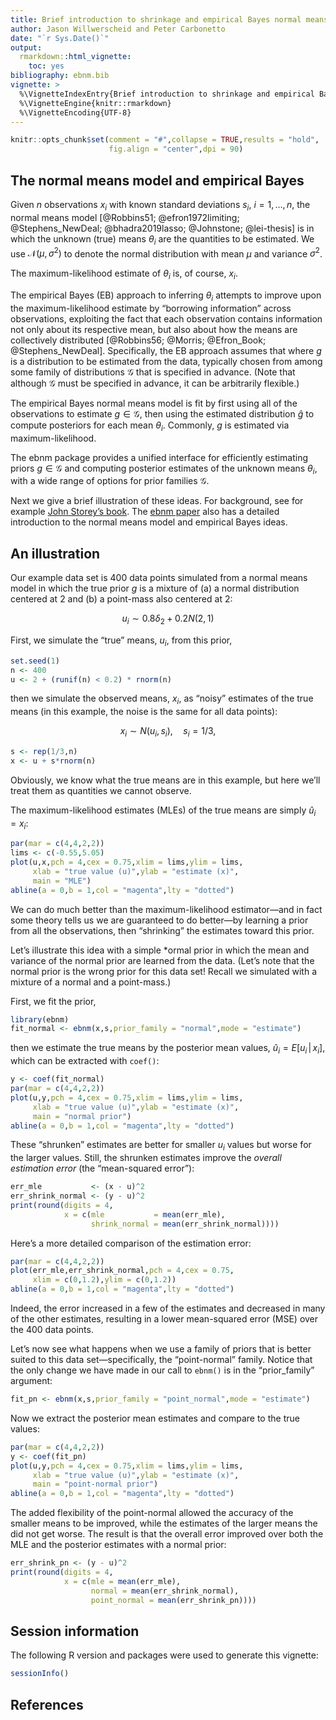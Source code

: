 ```yaml
---
title: Brief introduction to shrinkage and empirical Bayes normal means
author: Jason Willwerscheid and Peter Carbonetto
date: "`r Sys.Date()`"
output: 
  rmarkdown::html_vignette:
    toc: yes
bibliography: ebnm.bib
vignette: >
  %\VignetteIndexEntry{Brief introduction to shrinkage and empirical Bayes normal means}
  %\VignetteEngine{knitr::rmarkdown}
  %\VignetteEncoding{UTF-8}
---
```


```r
knitr::opts_chunk$set(comment = "#",collapse = TRUE,results = "hold",
                      fig.align = "center",dpi = 90)
```

## The normal means model and empirical Bayes

Given $n$ observations $x_i$ with known standard deviations $s_i$, $i
= 1, \dots, n$, the normal means model
[@Robbins51; @efron1972limiting; @Stephens_NewDeal; @bhadra2019lasso;
@Johnstone; @lei-thesis] is
\begin{equation}
x_i \overset{\text{ind.}}{\sim} \mathcal{N}(\theta_i, s_i^2),
\end{equation}
in which the unknown (true) means $\theta_i$ are the quantities
to be estimated. We use
$\mathcal{N}(\mu, \sigma^2)$ to denote the normal distribution with
mean $\mu$ and variance $\sigma^2$.

The maximum-likelihood estimate of $\theta_i$ is, of course, $x_i$.

The empirical Bayes (EB) approach to inferring $\theta_i$ attempts to
improve upon the maximum-likelihood estimate by "borrowing
information" across observations, exploiting the fact that each
observation contains information not only about its respective mean,
but also about how the means are collectively distributed
[@Robbins56; @Morris; @Efron_Book; @Stephens_NewDeal].  Specifically,
the EB approach assumes that
\begin{equation}
\theta_i \overset{\text{ind.}}{\sim} g \in \mathcal{G},
\end{equation}
where $g$ is a distribution to be estimated from the data, typically
chosen from among some family of distributions $\mathcal{G}$ that is
specified in advance. (Note that although $\mathcal{G}$ must be
specified in advance, it can be arbitrarily flexible.)

The empirical Bayes normal means model is fit by first using
all of the observations to estimate $g \in \mathcal{G}$, then using
the estimated distribution $\hat{g}$ to compute posteriors for each
mean $\theta_i$. Commonly, $g$ is estimated via maximum-likelihood.

The ebnm package provides a unified interface for efficiently
estimating priors $g \in \mathcal{G}$ and computing posterior
estimates of the unknown means $\theta_i$, with a wide range of
options for prior families $\mathcal{G}$.

Next we give a brief illustration of these ideas. For background, see
for example [John Storey's book][storey-book]. The
[ebnm paper][ebnm-paper] also has a detailed introduction to
the normal means model and empirical Bayes ideas.

## An illustration

Our example data set is 400 data points simulated from a normal means
model in which the true prior $g$ is a mixture of (a) a normal
distribution centered at 2 and (b) a point-mass also centered
at 2:

$$
u_i \sim 0.8\delta_2 + 0.2 N(2,1)
$$

First, we simulate the "true" means, $u_i$, from this prior,

```r
set.seed(1)
n <- 400
u <- 2 + (runif(n) < 0.2) * rnorm(n)
```

then we simulate the observed means, $x_i$, as "noisy" estimates of the
true means (in this example, the noise is the same for all data points):

$$
x_i \sim N(u_i,s_i), \quad s_i = 1/3,
$$

```r
s <- rep(1/3,n)
x <- u + s*rnorm(n)
```

Obviously, we know what the true means are in this example, but here
we'll treat them as quantities we cannot observe.

The maximum-likelihood estimates (MLEs) of the true means are simply
$\hat{u}_i = x_i$:

```r
par(mar = c(4,4,2,2))
lims <- c(-0.55,5.05)
plot(u,x,pch = 4,cex = 0.75,xlim = lims,ylim = lims,
     xlab = "true value (u)",ylab = "estimate (x)",
     main = "MLE")
abline(a = 0,b = 1,col = "magenta",lty = "dotted")
```

We can do much better than the maximum-likelihood estimator—and in
fact some theory tells us we are guaranteed to do better—by learning a
prior from all the observations, then "shrinking" the estimates toward
this prior.

Let's illustrate this idea with a simple *ormal prior in which the
mean and variance of the normal prior are learned from the
data. (Let's note that the normal prior is the wrong prior for this
data set! Recall we simulated with a mixture of a normal and a
point-mass.)

First, we fit the prior,

```r
library(ebnm)
fit_normal <- ebnm(x,s,prior_family = "normal",mode = "estimate")
```

then we estimate the true means by the posterior mean values,
$\hat{u}_i = E[u_i \,|\, x_i]$, which can be extracted with
`coef()`:

```r
y <- coef(fit_normal)
par(mar = c(4,4,2,2))
plot(u,y,pch = 4,cex = 0.75,xlim = lims,ylim = lims,
     xlab = "true value (u)",ylab = "estimate (x)",
     main = "normal prior")
abline(a = 0,b = 1,col = "magenta",lty = "dotted")
```

These "shrunken" estimates are better for smaller $u_i$ values but
worse for the larger values. Still, the shrunken estimates improve
the *overall estimation error* (the "mean-squared error"):

```r
err_mle           <- (x - u)^2
err_shrink_normal <- (y - u)^2
print(round(digits = 4,
            x = c(mle           = mean(err_mle),
                  shrink_normal = mean(err_shrink_normal))))
```

Here's a more detailed comparison of the estimation error:

```r
par(mar = c(4,4,2,2))
plot(err_mle,err_shrink_normal,pch = 4,cex = 0.75,
     xlim = c(0,1.2),ylim = c(0,1.2))
abline(a = 0,b = 1,col = "magenta",lty = "dotted")
```

Indeed, the error increased in a few of the estimates and decreased in
many of the other estimates, resulting in a lower mean-squared
error (MSE) over the 400 data points.

Let's now see what happens when we use a family of priors that is
better suited to this data set—specifically, the "point-normal"
family. Notice that the only change we have made in our call to
`ebnm()` is in the "prior_family" argument:

```r
fit_pn <- ebnm(x,s,prior_family = "point_normal",mode = "estimate")
```

Now we extract the posterior mean estimates and compare to the true
values:

```r
par(mar = c(4,4,2,2))
y <- coef(fit_pn)
plot(u,y,pch = 4,cex = 0.75,xlim = lims,ylim = lims,
     xlab = "true value (u)",ylab = "estimate (x)",
     main = "point-normal prior")
abline(a = 0,b = 1,col = "magenta",lty = "dotted")
```

The added flexibility of the point-normal allowed the accuracy of the
smaller means to be improved, while the estimates of the larger means
the did not get worse. The result is that the overall error improved
over both the MLE and the posterior estimates with a normal prior:

```r
err_shrink_pn <- (y - u)^2
print(round(digits = 4,
            x = c(mle = mean(err_mle),
                  normal = mean(err_shrink_normal),
				  point_normal = mean(err_shrink_pn))))
```

## Session information

The following R version and packages were used to generate this vignette:

```r
sessionInfo()
```

## References

[ebnm-paper]: https://arxiv.org/abs/2110.00152
[storey-book]: https://jdstorey.org/fas
